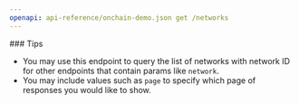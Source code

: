```yaml
---
openapi: api-reference/onchain-demo.json get /networks
---
```


<Tip>
  ### Tips

  - You may use this endpoint to query the list of networks with network ID for other endpoints that contain params like `network`.
  - You may include values such as `page` to specify which page of responses you would like to show.
</Tip>